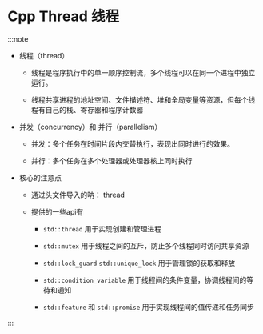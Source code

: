 # Cpp Thread 线程 

:::note

* 线程（thread）

    * 线程是程序执行中的单一顺序控制流，多个线程可以在同一个进程中独立运行。

    * 线程共享进程的地址空间、文件描述符、堆和全局变量等资源，但每个线程有自己的栈、寄存器和程序计数器

* 并发（concurrency）和 并行（parallelism）

    * 并发：多个任务在时间片段内交替执行，表现出同时进行的效果。

    * 并行：多个任务在多个处理器或处理器核上同时执行

* 核心的注意点

    * 通过头文件导入的呐： thread 

    * 提供的一些api有

        * `std::thread` 用于实现创建和管理进程

        * `std::mutex` 用于线程之间的互斥，防止多个线程同时访问共享资源

        * `std::lock_guard` `std::unique_lock` 用于管理锁的获取和释放

        * `std::condition_variable` 用于线程间的条件变量，协调线程间的等待和通知

        * `std::feature` 和 `std::promise` 用于实现线程间的值传递和任务同步

:::